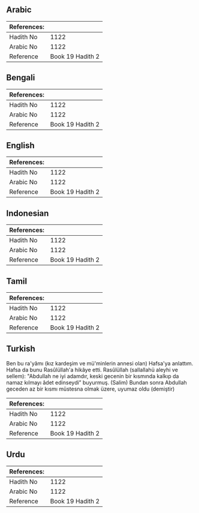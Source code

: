 ## Arabic


<div dir="rtl" lang="ar" style={{fontSize:'larger',backgroundColor:'#f8f9fa',padding:20}}>

</div>
<div style={{backgroundColor:'#f8f9fa',padding:20, marginBottom: 10}}><table> <thead> <tr> <th>References:</th> <th></th> </tr> </thead> <tbody><tr><td>Hadith No</td><td>1122</td></tr><tr><td>Arabic No</td><td>1122</td></tr><tr><td>Reference</td><td>Book 19 Hadith 2</td></tr></tbody></table></div>

## Bengali


<div dir="ltr" lang="bn" style={{fontSize:'larger',backgroundColor:'#f8f9fa',padding:20}}>

</div>
<div style={{backgroundColor:'#f8f9fa',padding:20, marginBottom: 10}}><table> <thead> <tr> <th>References:</th> <th></th> </tr> </thead> <tbody><tr><td>Hadith No</td><td>1122</td></tr><tr><td>Arabic No</td><td>1122</td></tr><tr><td>Reference</td><td>Book 19 Hadith 2</td></tr></tbody></table></div>

## English


<div dir="ltr" lang="en" style={{fontSize:'larger',backgroundColor:'#f8f9fa',padding:20}}>

</div>
<div style={{backgroundColor:'#f8f9fa',padding:20, marginBottom: 10}}><table> <thead> <tr> <th>References:</th> <th></th> </tr> </thead> <tbody><tr><td>Hadith No</td><td>1122</td></tr><tr><td>Arabic No</td><td>1122</td></tr><tr><td>Reference</td><td>Book 19 Hadith 2</td></tr></tbody></table></div>

## Indonesian


<div dir="ltr" lang="id" style={{fontSize:'larger',backgroundColor:'#f8f9fa',padding:20}}>

</div>
<div style={{backgroundColor:'#f8f9fa',padding:20, marginBottom: 10}}><table> <thead> <tr> <th>References:</th> <th></th> </tr> </thead> <tbody><tr><td>Hadith No</td><td>1122</td></tr><tr><td>Arabic No</td><td>1122</td></tr><tr><td>Reference</td><td>Book 19 Hadith 2</td></tr></tbody></table></div>

## Tamil


<div dir="ltr" lang="ta" style={{fontSize:'larger',backgroundColor:'#f8f9fa',padding:20}}>

</div>
<div style={{backgroundColor:'#f8f9fa',padding:20, marginBottom: 10}}><table> <thead> <tr> <th>References:</th> <th></th> </tr> </thead> <tbody><tr><td>Hadith No</td><td>1122</td></tr><tr><td>Arabic No</td><td>1122</td></tr><tr><td>Reference</td><td>Book 19 Hadith 2</td></tr></tbody></table></div>

## Turkish


<div dir="ltr" lang="tr" style={{fontSize:'larger',backgroundColor:'#f8f9fa',padding:20}}>
Ben bu ra'yâmı (kız kardeşim ve mü'minlerin annesi olan) Hafsa'ya anlattım. Hafsa da bunu Rasûlüllah'a hikâye etti. Rasûlüllah (sallallahü aleyhi ve sellem): "Abdullah ne iyi adamdır, keski gecenin bir kısmında kalkıp da namaz kılmayı âdet edinseydi” buyurmuş. (Salim) Bundan sonra Abdullah geceden az bir kısmı müstesna olmak üzere, uyumaz oldu (demiştir)
</div>
<div style={{backgroundColor:'#f8f9fa',padding:20, marginBottom: 10}}><table> <thead> <tr> <th>References:</th> <th></th> </tr> </thead> <tbody><tr><td>Hadith No</td><td>1122</td></tr><tr><td>Arabic No</td><td>1122</td></tr><tr><td>Reference</td><td>Book 19 Hadith 2</td></tr></tbody></table></div>

## Urdu


<div dir="rtl" lang="ur" style={{fontSize:'larger',backgroundColor:'#f8f9fa',padding:20}}>

</div>
<div style={{backgroundColor:'#f8f9fa',padding:20, marginBottom: 10}}><table> <thead> <tr> <th>References:</th> <th></th> </tr> </thead> <tbody><tr><td>Hadith No</td><td>1122</td></tr><tr><td>Arabic No</td><td>1122</td></tr><tr><td>Reference</td><td>Book 19 Hadith 2</td></tr></tbody></table></div>
